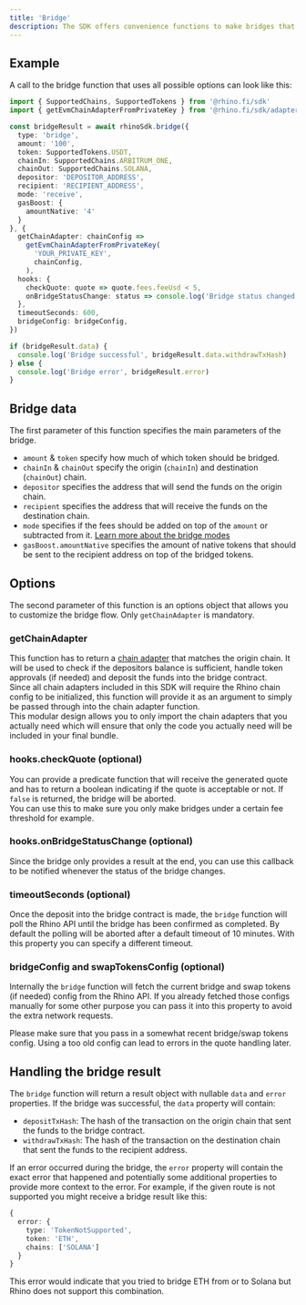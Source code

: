 ```yaml
---
title: 'Bridge'
description: The SDK offers convenience functions to make bridges that handle all the low level logic of fetching/committing quotes and making the correct blockchain transactions needed. 
---
```


## Example

A call to the bridge function that uses all possible options can look like this:

```typescript
import { SupportedChains, SupportedTokens } from '@rhino.fi/sdk'
import { getEvmChainAdapterFromPrivateKey } from '@rhino.fi/sdk/adapters/evm'

const bridgeResult = await rhinoSdk.bridge({
  type: 'bridge',
  amount: '100',
  token: SupportedTokens.USDT,
  chainIn: SupportedChains.ARBITRUM_ONE,
  chainOut: SupportedChains.SOLANA,
  depositor: 'DEPOSITOR_ADDRESS',
  recipient: 'RECIPIENT_ADDRESS',
  mode: 'receive',
  gasBoost: {
    amountNative: '4'
  }
}, {
  getChainAdapter: chainConfig =>
    getEvmChainAdapterFromPrivateKey(
      'YOUR_PRIVATE_KEY',
      chainConfig,
    ),
  hooks: {
    checkQuote: quote => quote.fees.feeUsd < 5,
    onBridgeStatusChange: status => console.log('Bridge status changed', status),
  },
  timeoutSeconds: 600,
  bridgeConfig: bridgeConfig,
})

if (bridgeResult.data) {
  console.log('Bridge successful', bridgeResult.data.withdrawTxHash)
} else {
  console.log('Bridge error', bridgeResult.error)
}
```

## Bridge data

The first parameter of this function specifies the main parameters of the bridge.
- `amount` & `token` specify how much of which token should be bridged.
- `chainIn` & `chainOut` specify the origin (`chainIn`) and destination (`chainOut`) chain.
- `depositor` specifies the address that will send the funds on the origin chain.
- `recipient` specifies the address that will receive the funds on the destination chain.
- `mode` specifies if the fees should be added on top of the `amount` or subtracted from it. [Learn more about the bridge modes](/get-started/architecture#bridge-modes)
- `gasBoost.amountNative` specifies the amount of native tokens that should be sent to the recipient address on top of the bridged tokens.

## Options

The second parameter of this function is an options object that allows you to customize the bridge flow. Only `getChainAdapter` is mandatory.

### getChainAdapter

This function has to return a [chain adapter](/sdk/chain-adapters/introduction) that matches the origin chain. It will be used to check if the depositors balance is sufficient, handle token approvals (if needed) and deposit the funds into the bridge contract.  
Since all chain adapters included in this SDK will require the Rhino chain config to be initialized, this function will provide it as an argument to simply be passed through into the chain adapter function.  
This modular design allows you to only import the chain adapters that you actually need which will ensure that only the code you actually need will be included in your final bundle.

### hooks.checkQuote (optional)

You can provide a predicate function that will receive the generated quote and has to return a boolean indicating if the quote is acceptable or not. If `false` is returned, the bridge will be aborted.  
You can use this to make sure you only make bridges under a certain fee threshold for example.

### hooks.onBridgeStatusChange (optional)

Since the bridge only provides a result at the end, you can use this callback to be notified whenever the status of the bridge changes.

### timeoutSeconds (optional)

Once the deposit into the bridge contract is made, the `bridge` function will poll the Rhino API until the bridge has been confirmed as completed. By default the polling will be aborted after a default timeout of 10 minutes. With this property you can specify a different timeout.

### bridgeConfig and swapTokensConfig (optional)

Internally the `bridge` function will fetch the current bridge and swap tokens (if needed) config from the Rhino API. If you already fetched those configs manually for some other purpose you can pass it into this property to avoid the extra network requests.

<Warning>
Please make sure that you pass in a somewhat recent bridge/swap tokens config. Using a too old config can lead to errors in the quote handling later.
</Warning>

## Handling the bridge result

The `bridge` function will return a result object with nullable `data` and `error` properties. If the bridge was successful, the `data` property will contain:

- `depositTxHash`: The hash of the transaction on the origin chain that sent the funds to the bridge contract.
- `withdrawTxHash`: The hash of the transaction on the destination chain that sent the funds to the recipient address.

If an error occurred during the bridge, the `error` property will contain the exact error that happened and potentially some additional properties to provide more context to the error. For example, if the given route is not supported you might receive a bridge result like this:

```typescript
{
  error: {
    type: 'TokenNotSupported',
    token: 'ETH',
    chains: ['SOLANA']
  }
}
```

This error would indicate that you tried to bridge ETH from or to Solana but Rhino does not support this combination.

